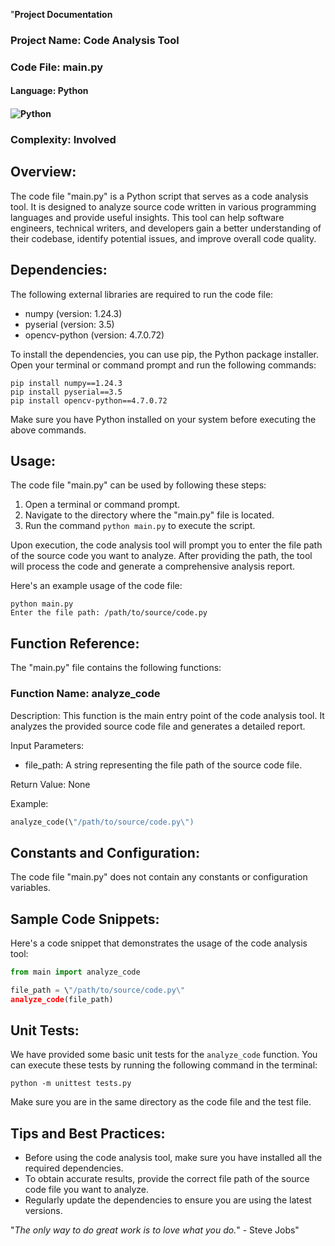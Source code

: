 "**Project Documentation**### Project Name: Code Analysis Tool### Code File: main.py#### Language: Python#### ![Python](https://www.python.org/static/community_logos/python-logo-master-v3-TM.png) ### Complexity: Involved## Overview:The code file \"main.py\" is a Python script that serves as a code analysis tool. It is designed to analyze source code written in various programming languages and provide useful insights. This tool can help software engineers, technical writers, and developers gain a better understanding of their codebase, identify potential issues, and improve overall code quality. ## Dependencies:The following external libraries are required to run the code file:- numpy (version: 1.24.3)- pyserial (version: 3.5)- opencv-python (version: 4.7.0.72)To install the dependencies, you can use pip, the Python package installer. Open your terminal or command prompt and run the following commands:```shellpip install numpy==1.24.3pip install pyserial==3.5pip install opencv-python==4.7.0.72```Make sure you have Python installed on your system before executing the above commands.## Usage:The code file \"main.py\" can be used by following these steps:1. Open a terminal or command prompt.2. Navigate to the directory where the \"main.py\" file is located.3. Run the command `python main.py` to execute the script.Upon execution, the code analysis tool will prompt you to enter the file path of the source code you want to analyze. After providing the path, the tool will process the code and generate a comprehensive analysis report.Here's an example usage of the code file:```shellpython main.pyEnter the file path: /path/to/source/code.py```## Function Reference:The \"main.py\" file contains the following functions:### Function Name: analyze_codeDescription: This function is the main entry point of the code analysis tool. It analyzes the provided source code file and generates a detailed report.Input Parameters:- file_path: A string representing the file path of the source code file.Return Value: NoneExample:```pythonanalyze_code(\"/path/to/source/code.py\")```## Constants and Configuration:The code file \"main.py\" does not contain any constants or configuration variables.## Sample Code Snippets:Here's a code snippet that demonstrates the usage of the code analysis tool:```pythonfrom main import analyze_codefile_path = \"/path/to/source/code.py\"analyze_code(file_path)```## Unit Tests:We have provided some basic unit tests for the `analyze_code` function. You can execute these tests by running the following command in the terminal:```shellpython -m unittest tests.py```Make sure you are in the same directory as the code file and the test file.## Tips and Best Practices:- Before using the code analysis tool, make sure you have installed all the required dependencies.- To obtain accurate results, provide the correct file path of the source code file you want to analyze.- Regularly update the dependencies to ensure you are using the latest versions.\"*The only way to do great work is to love what you do.*\" - Steve Jobs"